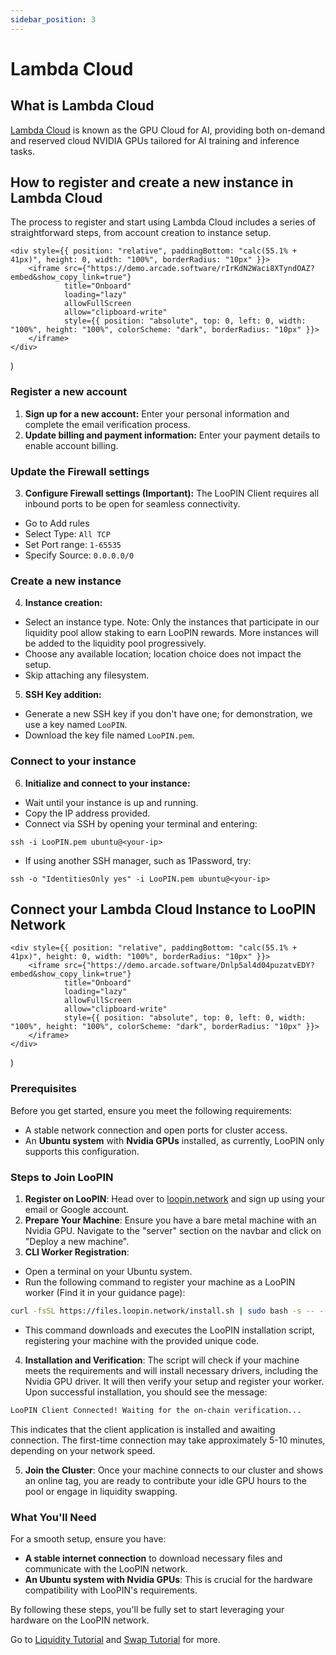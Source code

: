 ```yaml
---
sidebar_position: 3
---
```


# Lambda Cloud

## What is Lambda Cloud

[Lambda Cloud](https://lambdalabs.com/) is known as the GPU Cloud for AI, providing both on-demand and reserved cloud NVIDIA GPUs tailored for AI training and inference tasks.

## How to register and create a new instance in Lambda Cloud

The process to register and start using Lambda Cloud includes a series of straightforward steps, from account creation to instance setup.

    <div style={{ position: "relative", paddingBottom: "calc(55.1% + 41px)", height: 0, width: "100%", borderRadius: "10px" }}>
        <iframe src={"https://demo.arcade.software/rIrKdN2Waci8XTyndOAZ?embed&show_copy_link=true"}
                title="Onboard"
                loading="lazy"
                allowFullScreen
                allow="clipboard-write"
                style={{ position: "absolute", top: 0, left: 0, width: "100%", height: "100%", colorScheme: "dark", borderRadius: "10px" }}>
        </iframe>
    </div>
)

<ArcadeLambda/>

### Register a new account

1. **Sign up for a new account:** Enter your personal information and complete the email verification process.
2. **Update billing and payment information:** Enter your payment details to enable account billing.

### Update the Firewall settings

3. **Configure Firewall settings (Important):** The LooPIN Client requires all inbound ports to be open for seamless connectivity.
- Go to Add rules
- Select Type: `All TCP`
- Set Port range: `1-65535`
- Specify Source: `0.0.0.0/0`

### Create a new instance

4. **Instance creation:**
- Select an instance type. Note: Only the instances that participate in our liquidity pool allow staking to earn LooPIN rewards. More instances will be added to the liquidity pool progressively.
- Choose any available location; location choice does not impact the setup.
- Skip attaching any filesystem.

5. **SSH Key addition:**
- Generate a new SSH key if you don't have one; for demonstration, we use a key named `LooPIN`.
- Download the key file named `LooPIN.pem`.

### Connect to your instance

6. **Initialize and connect to your instance:**
- Wait until your instance is up and running.
- Copy the IP address provided.
- Connect via SSH by opening your terminal and entering:
```
ssh -i LooPIN.pem ubuntu@<your-ip>
```
- If using another SSH manager, such as 1Password, try:
```
ssh -o "IdentitiesOnly yes" -i LooPIN.pem ubuntu@<your-ip>
 ```

## Connect your Lambda Cloud Instance to LooPIN Network

    <div style={{ position: "relative", paddingBottom: "calc(55.1% + 41px)", height: 0, width: "100%", borderRadius: "10px" }}>
        <iframe src={"https://demo.arcade.software/Dnlp5al4d04puzatvEDY?embed&show_copy_link=true"}
                title="Onboard"
                loading="lazy"
                allowFullScreen
                allow="clipboard-write"
                style={{ position: "absolute", top: 0, left: 0, width: "100%", height: "100%", colorScheme: "dark", borderRadius: "10px" }}>
        </iframe>
    </div>
)

<ArcadeOnboard/>

### Prerequisites

Before you get started, ensure you meet the following requirements:

- A stable network connection and open ports for cluster access.
- An **Ubuntu system** with **Nvidia GPUs** installed, as currently, LooPIN only supports this configuration.

### Steps to Join LooPIN

1. **Register on LooPIN**: Head over to [loopin.network](https://loopin.network) and sign up using your email or Google account.
2. **Prepare Your Machine**: Ensure you have a bare metal machine with an Nvidia GPU. Navigate to the "server" section on the navbar and click on "Deploy a new machine".
3. **CLI Worker Registration**:
 - Open a terminal on your Ubuntu system.
 - Run the following command to register your machine as a LooPIN worker (Find it in your guidance page):
```bash
curl -fsSL https://files.loopin.network/install.sh | sudo bash -s -- --code <your-unique-code>
```
 - This command downloads and executes the LooPIN installation script, registering your machine with the provided unique code.
4. **Installation and Verification**: The script will check if your machine meets the requirements and will install necessary drivers, including the Nvidia GPU driver. It will then verify your setup and register your worker. Upon successful installation, you should see the message:
```bash
LooPIN Client Connected! Waiting for the on-chain verification...
```
This indicates that the client application is installed and awaiting connection. The first-time connection may take approximately 5-10 minutes, depending on your network speed.

5. **Join the Cluster**: Once your machine connects to our cluster and shows an online tag, you are ready to contribute your idle GPU hours to the pool or engage in liquidity swapping.

### What You'll Need

For a smooth setup, ensure you have:

- **A stable internet connection** to download necessary files and communicate with the LooPIN network.
- **An Ubuntu system with Nvidia GPUs**: This is crucial for the hardware compatibility with LooPIN's requirements.

By following these steps, you'll be fully set to start leveraging your hardware on the LooPIN network.

Go to [Liquidity Tutorial](docs/quick-start/liquidity.mdx) and [Swap Tutorial](docs/quick-start/swap.mdx) for more.

